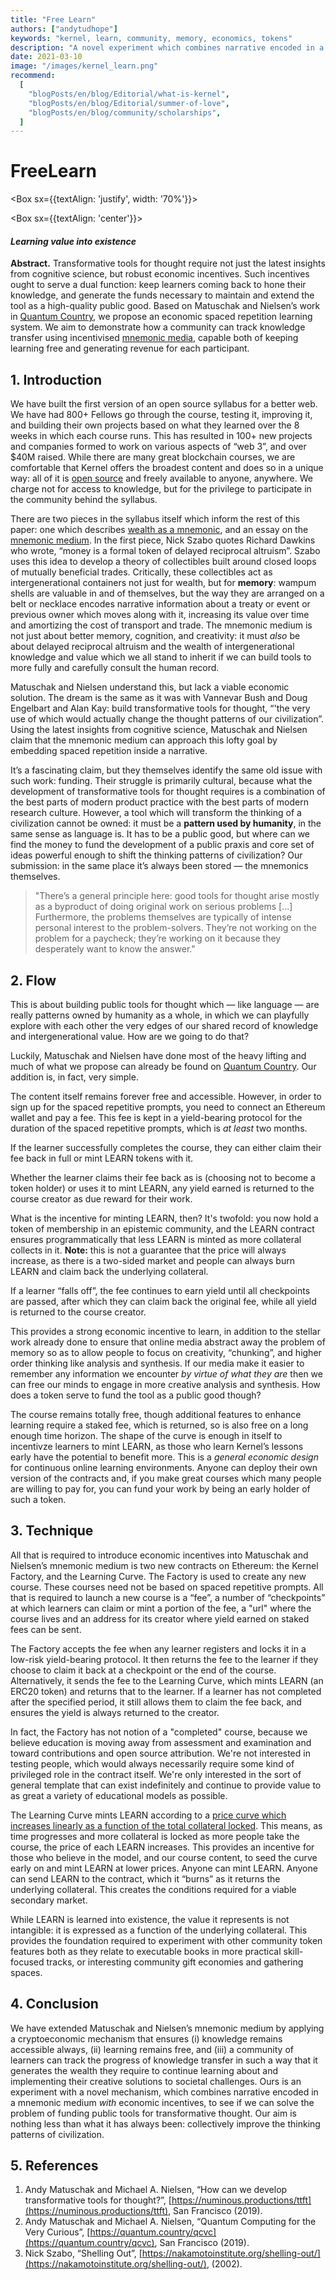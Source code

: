 ```yaml
---
title: "Free Learn"
authors: ["andytudhope"]
keywords: "kernel, learn, community, memory, economics, tokens"
description: "A novel experiment which combines narrative encoded in a mnemonic medium with economic incentives to see if we can solve the problem of funding public tools for transformative thought."
date: 2021-03-10
image: "/images/kernel_learn.png"
recommend:
  [
    "blogPosts/en/blog/Editorial/what-is-kernel",
    "blogPosts/en/blog/Editorial/summer-of-love",
    "blogPosts/en/blog/community/scholarships",
  ]
---
```


# FreeLearn

<Aligner center>

<Box sx={{textAlign: 'justify', width: '70%'}}>

<Box sx={{textAlign: 'center'}}>

#### _Learning value into existence_

</Box>

**Abstract.** Transformative tools for thought require not just the latest insights from cognitive science, but robust economic incentives. Such incentives ought to serve a dual function: keep learners coming back to hone their knowledge, and generate the funds necessary to maintain and extend the tool as a high-quality public good. Based on Matuschak and Nielsen’s work in [Quantum Country](https://quantum.country/), we propose an economic spaced repetition learning system. We aim to demonstrate how a community can track knowledge transfer using incentivised [mnemonic media](https://numinous.productions/ttft), capable both of keeping learning free and generating revenue for each participant.

</Box>

</Aligner>

## 1. Introduction

We have built the first version of an open source syllabus for a better web. We have had 800+ Fellows go through the course, testing it, improving it, and building their own projects based on what they learned over the 8 weeks in which each course runs. This has resulted in 100+ new projects and companies formed to work on various aspects of “web 3”, and over $40M raised. While there are many great blockchain courses, we are comfortable that Kernel offers the broadest content and does so in a unique way: all of it is [open source](https://github.com/kernel-community/kernel) and freely available to anyone, anywhere. We charge not for access to knowledge, but for the privilege to participate in the community behind the syllabus. 

There are two pieces in the syllabus itself which inform the rest of this paper: one which describes [wealth as a mnemonic](/learn/module-2/shelling-out/#communicative-wealth), and an essay on the [mnemonic medium](/learn/module-3/remember/#the-mnemonic-medium). In the first piece, Nick Szabo quotes Richard Dawkins who wrote, “money is a formal token of delayed reciprocal altruism”. Szabo uses this idea to develop a theory of collectibles built around closed loops of mutually beneficial trades. Critically, these collectibles act as intergenerational containers not just for wealth, but for **memory**: wampum shells are valuable in and of themselves, but the way they are arranged on a belt or necklace encodes narrative information about a treaty or event or previous owner which moves along with it, increasing its value over time and amortizing the cost of transport and trade. The mnemonic medium is not just about better memory, cognition, and creativity: it must _also_ be about delayed reciprocal altruism and the wealth of intergenerational knowledge and value which we all stand to inherit if we can build tools to more fully and carefully consult the human record.

Matuschak and Nielsen understand this, but lack a viable economic solution. The dream is the same as it was with Vannevar Bush and Doug Engelbart and Alan Kay: build transformative tools for thought, “'the very use of which would actually change the thought patterns of our civilization”. Using the latest insights from cognitive science, Matuschak and Nielsen claim that the mnemonic medium can approach this lofty goal by embedding spaced repetition inside a narrative.

It’s a fascinating claim, but they themselves identify the same old issue with such work: funding. Their struggle is primarily cultural, because what the development of transformative tools for thought requires is a combination of the best parts of modern product practice with the best parts of modern research culture. However, a tool which will transform the thinking of a civilization cannot be owned: it must be a **pattern used by humanity**, in the same sense as language is. It has to be a public good, but where can we find the money to fund the development of a public praxis and core set of ideas powerful enough to shift the thinking patterns of civilization? Our submission: in the same place it’s always been stored — the mnemonics themselves.

> "There’s a general principle here: good tools for thought arise mostly as a byproduct of doing original work on serious problems [...] Furthermore, the problems themselves are typically of intense personal interest to the problem-solvers. They’re not working on the problem for a paycheck; they’re working on it because they desperately want to know the answer."


## 2. Flow

This is about building public tools for thought which — like language — are really patterns owned by humanity as a whole, in which we can playfully explore with each other the very edges of our shared record of knowledge and intergenerational value. How are we going to do that?

Luckily, Matuschak and Nielsen have done most of the heavy lifting and much of what we propose can already be found on [Quantum Country](https://quantum.country/). Our addition is, in fact, very simple.

The content itself remains forever free and accessible. However, in order to sign up for the spaced repetitive prompts, you need to connect an Ethereum wallet and pay a fee. This fee is kept in a yield-bearing protocol for the duration of the spaced repetitive prompts, which is _at least_ two months. 

If the learner successfully completes the course, they can either claim their fee back in full or mint LEARN tokens with it.

<Process>

Whether the learner claims their fee back as is (choosing not to become a token holder) or uses it to mint LEARN, any yield earned is returned to the course creator as due reward for their work. 

What is the incentive for minting LEARN, then? It's twofold: you now hold a token of membership in an epistemic community, and the LEARN contract ensures programmatically that less LEARN is minted as more collateral collects in it. **Note:** this is not a guarantee that the price will always increase, as there is a two-sided market and people can always burn LEARN and claim back the underlying collateral. 

If a learner “falls off”, the fee continues to earn yield until all checkpoints are passed, after which they can claim back the original fee, while all yield is returned to the course creator.

</Process>

This provides a strong economic incentive to learn, in addition to the stellar work already done to ensure that online media abstract away the problem of memory so as to allow people to focus on creativity, “chunking”, and higher order thinking like analysis and synthesis. If our media make it easier to remember any information we encounter _by virtue of what they are_ then we can free our minds to engage in more creative analysis and synthesis. How does a token serve to fund the tool as a public good though?

The course remains totally free, though additional features to enhance learning require a staked fee, which is returned, so is also free on a long enough time horizon. The shape of the curve is enough in itself to incentivze learners to mint LEARN, as those who learn Kernel’s lessons early have the potential to benefit more. This is a _general economic design_ for continuous online learning environments. Anyone can deploy their own version of the contracts and, if you make great courses which many people are willing to pay for, you can fund your work by being an early holder of such a token.

## 3. Technique

All that is required to introduce economic incentives into Matuschak and Nielsen’s mnemonic medium is two new contracts on Ethereum: the Kernel Factory, and the Learning Curve. The Factory is used to create any new course. These courses need not be based on spaced repetitive prompts. All that is required to launch a new course is a “fee”, a number of “checkpoints” at which learners can claim or mint a portion of the fee, a "url" where the course lives and an address for its creator where yield earned on staked fees can be sent.

The Factory accepts the fee when any learner registers and locks it in a low-risk yield-bearing protocol. It then returns the fee to the learner if they choose to claim it back at a checkpoint or the end of the course. Alternatively, it sends the fee to the Learning Curve, which mints LEARN (an ERC20 token) and returns that to the learner. If a learner has not completed after the specified period, it still allows them to claim the fee back, and ensures the yield is always returned to the creator. 

In fact, the Factory has not notion of a "completed" course, because we believe education is moving away from assessment and examination and toward contributions and open source attribution. We're not interested in testing people, which would always necessarily require some kind of privileged role in the contract itself. We're only interested in the sort of general template that can exist indefinitely and continue to provide value to as great a variety of educational models as possible.

The Learning Curve mints LEARN according to a [price curve which increases linearly as a function of the total collateral locked](https://docs.google.com/spreadsheets/d/1hjWFGPC_B9D7b6iI00DTVVLrqRFv3G5zFNiCBS7y_V8/edit?usp=sharing). This means, as time progresses and more collateral is locked as more people take the course, the price of each LEARN increases. This provides an incentive for those who believe in the model, and our course content, to seed the curve early on and mint LEARN at lower prices. Anyone can mint LEARN. Anyone can send LEARN to the contract, which it “burns” as it returns the underlying collateral. This creates the conditions required for a viable secondary market. 

While LEARN is learned into existence, the value it represents is not intangible: it is expressed as a function of the underlying collateral. This provides the foundation required to experiment with other community token features both as they relate to executable books in more practical skill-focused tracks, or interesting community gift economies and gathering spaces.

## 4. Conclusion

We have extended Matuschak and Nielsen’s mnemonic medium by applying a cryptoeconomic mechanism that ensures (i) knowledge remains accessible always, (ii) learning remains free, and (iii) a community of learners can track the progress of knowledge transfer in such a way that it generates the wealth they require to continue learning about and implementing their creative solutions to societal challenges. Ours is an experiment with a novel mechanism, which combines narrative encoded in a mnemonic medium _with_ economic incentives, to see if we can solve the problem of funding public tools for transformative thought. Our aim is nothing less than what it has always been: collectively improve the thinking patterns of civilization.

## 5. References

1. Andy Matuschak and Michael A. Nielsen, “How can we develop transformative tools for thought?”, [https://numinous.productions/ttft](https://numinous.productions/ttft), San Francisco (2019).
2. Andy Matuschak and Michael A. Nielsen, “Quantum Computing for the Very Curious”, [https://quantum.country/qcvc](https://quantum.country/qcvc), San Francisco (2019).
3. Nick Szabo, “Shelling Out”, [https://nakamotoinstitute.org/shelling-out/](https://nakamotoinstitute.org/shelling-out/), (2002).


